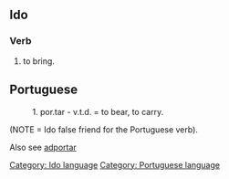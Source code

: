 ==Ido==
===Verb===
# to bring.


==Portuguese==
:1. por.tar - v.t.d. = to bear, to carry.
(NOTE = Ido false friend for the Portuguese verb).

Also see [[adportar]]
[[Category: Ido language]]
[[Category: Portuguese language]]
